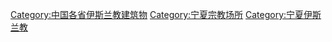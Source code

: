 [[Category:中国各省伊斯兰教建筑物|Category:中国各省伊斯兰教建筑物]]
[[Category:宁夏宗教场所|Category:宁夏宗教场所]]
[[Category:宁夏伊斯兰教|Category:宁夏伊斯兰教]]